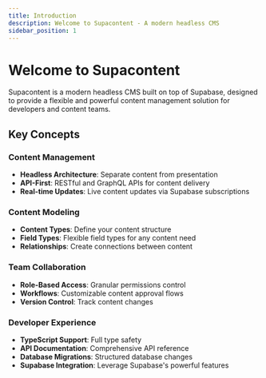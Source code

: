 ```yaml
---
title: Introduction
description: Welcome to Supacontent - A modern headless CMS
sidebar_position: 1
---
```


# Welcome to Supacontent

Supacontent is a modern headless CMS built on top of Supabase, designed to provide a flexible and powerful content management solution for developers and content teams.

## Key Concepts

### Content Management
- **Headless Architecture**: Separate content from presentation
- **API-First**: RESTful and GraphQL APIs for content delivery
- **Real-time Updates**: Live content updates via Supabase subscriptions

### Content Modeling
- **Content Types**: Define your content structure
- **Field Types**: Flexible field types for any content need
- **Relationships**: Create connections between content

### Team Collaboration
- **Role-Based Access**: Granular permissions control
- **Workflows**: Customizable content approval flows
- **Version Control**: Track content changes

### Developer Experience
- **TypeScript Support**: Full type safety
- **API Documentation**: Comprehensive API reference
- **Database Migrations**: Structured database changes
- **Supabase Integration**: Leverage Supabase's powerful features 